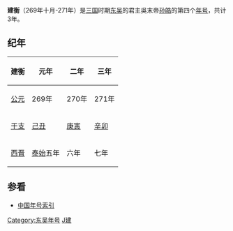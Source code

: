 {{Eranamebox|年号= 建衡
|起讫时间= 269年十月－271年
|政权= [[孙吴|东吴]]
|帝王= 吳末帝[[孙皓|孙皓]]
|历时= 3年
|timeline= <timeline>
ImageSize  = width:200 height:50
PlotArea   = width:180 height:30 left:10 bottom:20
TimeAxis   = orientation:horizontal
DateFormat = yyyy
Period     = from:220 till:280
AlignBars  = early
ScaleMajor = increment:60 start:220
Colors =
  id:canvas value:rgb(1,1,0.85)
BackgroundColors = canvas:canvas
PlotData =
  width:15 color:black
  bar:era from:start till:end
  bar:era from:229 till:280 color:red
  bar:era from:269 till:271 color:yellow
</timeline>
|说明= 建衡在三国及东吴时期的位置
}}
'''建衡'''（269年十月-271年）是[[三国|三国]]时期[[孙吴|东吴]]的君主吳末帝[[孙皓|孙皓]]的第四个[[年号|年号]]，共计3年。

==纪年==
{| class="wikitable" 
|-
!建衡!!元年!!二年!!三年
|-
![[公元纪年|公元]]
|269年||270年||271年
|-
![[干支纪年|干支]]
|[[己丑|己丑]]||[[庚寅|庚寅]]||[[辛卯|辛卯]]
|-
![[西晋|西晋]]
|[[泰始_(司马炎)|泰始]]五年||六年||七年
|}

==参看==
*[[中国年号索引|中国年号索引]]

{{年号|[[宝鼎|宝鼎]]|[[中国年号索引|中国年号]]|[[凤凰_(吴)|凤凰]]}}
{{三國年號}}
[[Category:东吴年号|Category:东吴年号]]
[[Category:3世纪年号|J建]]